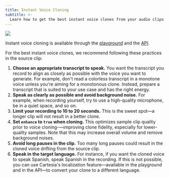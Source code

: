 ```yaml
---
title: Instant Voice Cloning
subtitle: >-
  Learn how to get the best instant voice clones from your audio clips.
---
```


<Frame background="subtle">
  <img src="/assets/images/clone.png" />
</Frame>

Instant voice cloning is available through the [playground](https://play.cartesia.ai) and the [API](/api-reference/voices/clone-from-clip).

For the best instant voice clones, we recommend following these practices in the source clip:

1. **Choose an appropriate transcript to speak.** You want the transcript you record to align as closely as possible with the voice you want to generate. For example, don't read a colorless transcript in a monotone voice unless you're aiming for a monotonous clone. Instead, prepare a transcript that is suited to your use case and has the right energy.
2. **Speak as clearly as possible and avoid background noise.** For example, when recording yourself, try to use a high-quality microphone, be in a quiet space, and so on.
3. **Limit your recording to 10 to 20 seconds.** This is the sweet spot—a longer clip will not result in a better clone.
4. **Set `enhance` to `true` when cloning.** This optimizes sample clip quality prior to voice cloning-—improving clone fidelity, especially for lower-quality samples. Note that this may increase overall volume and remove background noises.
5. **Avoid long pauses in the clip.** Too many long pauses could result in the cloned voice drifting from the source clip.
6. **Speak in the target language.** For instance, if you want the cloned voice to speak Spanish, speak Spanish in the recording. If this is not possible, you can use Cartesia's localization feature—available in the playground and in the API—to convert your clone to a different language.
